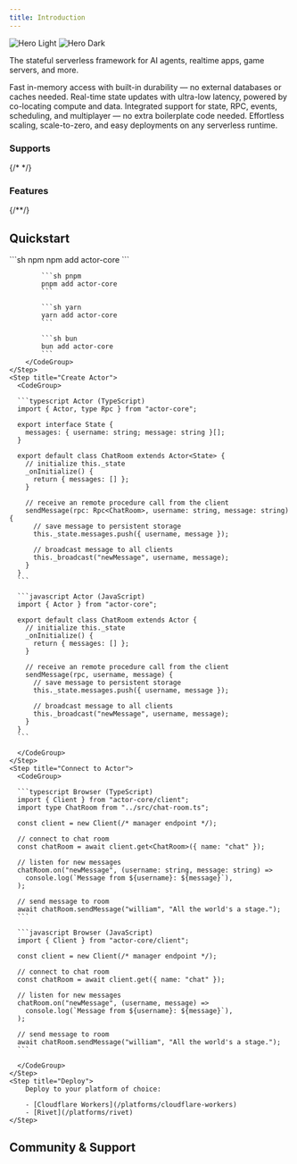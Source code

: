 ```yaml
---
title: Introduction
---
```


<img
  className="block dark:hidden"
  src="/images/hero-light.svg"
  alt="Hero Light"
/>
<img
  className="hidden dark:block"
  src="/images/hero-dark.svg"
  alt="Hero Dark"
/>

<p class="text-center">
  The stateful serverless framework for AI agents, realtime apps, game servers,
  and more.
</p>

<CardGroup cols={2}>
  <Card title="Durable, In-Memory State" icon="floppy-disk">
	Fast in-memory access with built-in durability — no external databases or caches needed.
  </Card>
  <Card title="Ultra-Fast State Updates" icon="bolt">
	Real-time state updates with ultra-low latency, powered by co-locating compute and data.
  </Card>
  <Card title="RPC, Events, Scheduling, & Multiplayer" icon="hammer-brush">
    Integrated support for state, RPC, events, scheduling, and multiplayer — no extra boilerplate code needed.
  </Card>
  <Card title="Serverless & Scalable" icon="microchip">
    Effortless scaling, scale-to-zero, and easy deployments on any serverless runtime.
  </Card>
</CardGroup>

<div class="text-center">
  <h3>Supports</h3>
</div>

<CardGroup>
  <Card
    title="Cloudflare Workers"
    href="/platforms/cloudflare-workers"
    horizontal={true}
  />
  <Card title="Rivet" href="/platforms/rivet" horizontal={true} />
  {/*<Card
    title="Supabase Edge Functions"
    href="/getting-started/supabase"
    horizontal={true}
  />
  <Card
    title="Vercel Functions"
    href="/getting-started/vercel"
    horizontal={true}
  />*/}
</CardGroup>

<div class="text-center">
  <h3>Features</h3>
</div>

<CardGroup>
  <Card title="State" href="/concepts/state" icon="floppy-disk" horizontal={true} />
  <Card title="RPC" href="/concepts/rpc" icon="code" horizontal={true} />
  <Card title="Events" href="/concepts/events" icon="tower-cell" horizontal={true} />
  <Card title="Scheduling" href="/concepts/schedule" icon="clock" horizontal={true} />
  <Card title="Connections & Multiplayer" href="/" icon="bolt" horizontal={true} />
  {/*<Card title="Authentication" href="/" icon="fingerprint" horizontal={true} />*/}
  <Card title="Metadata" href="/" icon="tag" horizontal={true} />
</CardGroup>

## Quickstart

<Steps>
	<Step title="Install">
		<CodeGroup>
			```sh npm
			npm add actor-core
			```

    		```sh pnpm
    		pnpm add actor-core
    		```

    		```sh yarn
    		yarn add actor-core
    		```

    		```sh bun
    		bun add actor-core
    		```
    	</CodeGroup>
    </Step>
    <Step title="Create Actor">
      <CodeGroup>

      ```typescript Actor (TypeScript)
      import { Actor, type Rpc } from "actor-core";

      export interface State {
        messages: { username: string; message: string }[];
      }

      export default class ChatRoom extends Actor<State> {
        // initialize this._state
        _onInitialize() {
          return { messages: [] };
        }

        // receive an remote procedure call from the client
        sendMessage(rpc: Rpc<ChatRoom>, username: string, message: string) {
          // save message to persistent storage
          this._state.messages.push({ username, message });

          // broadcast message to all clients
          this._broadcast("newMessage", username, message);
        }
      }
      ```

      ```javascript Actor (JavaScript)
      import { Actor } from "actor-core";

      export default class ChatRoom extends Actor {
        // initialize this._state
        _onInitialize() {
          return { messages: [] };
        }

        // receive an remote procedure call from the client
        sendMessage(rpc, username, message) {
          // save message to persistent storage
          this._state.messages.push({ username, message });

          // broadcast message to all clients
          this._broadcast("newMessage", username, message);
        }
      }
      ```

      </CodeGroup>
    </Step>
    <Step title="Connect to Actor">
      <CodeGroup>

      ```typescript Browser (TypeScript)
      import { Client } from "actor-core/client";
      import type ChatRoom from "../src/chat-room.ts";

      const client = new Client(/* manager endpoint */);

      // connect to chat room
      const chatRoom = await client.get<ChatRoom>({ name: "chat" });

      // listen for new messages
      chatRoom.on("newMessage", (username: string, message: string) =>
        console.log(`Message from ${username}: ${message}`),
      );

      // send message to room
      await chatRoom.sendMessage("william", "All the world's a stage.");
      ```

      ```javascript Browser (JavaScript)
      import { Client } from "actor-core/client";

      const client = new Client(/* manager endpoint */);

      // connect to chat room
      const chatRoom = await client.get({ name: "chat" });

      // listen for new messages
      chatRoom.on("newMessage", (username, message) =>
        console.log(`Message from ${username}: ${message}`),
      );

      // send message to room
      await chatRoom.sendMessage("william", "All the world's a stage.");
      ```

      </CodeGroup>
    </Step>
    <Step title="Deploy">
		Deploy to your platform of choice:

		- [Cloudflare Workers](/platforms/cloudflare-workers)
		- [Rivet](/platforms/rivet)
	</Step>
</Steps>

## Community & Support

<CardGroup cols={2}>
  <Card title="GitHub Discussions" icon="github" horizontal={true} href="https://github.com/orgs/rivet-gg/discussions" />
  <Card title="GitHub Issues" icon="github" horizontal={true} href="https://github.com/rivet-gg/ActorCore/issues" />
  <Card title="X" icon="x-twitter" horizontal={true} href="https://x.com/rivet_gg" />
  <Card title="Bluesky" icon="bluesky" horizontal={true} href="https://bsky.app/profile/rivet-gg.bsky.social" />
  <Card title="Discord" icon="discord" horizontal={true} href="https://rivet.gg/discord" />
</CardGroup>

